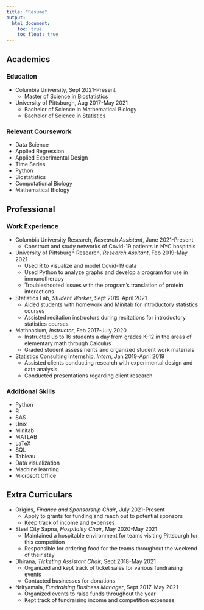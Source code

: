 ```yaml
---
title: "Resume"
output: 
  html_document:
    toc: true
    toc_float: true
---
```


## Academics

### Education

* Columbia University, Sept 2021-Present
  - Master of Science in Biostatistics
* University of Pittsburgh, Aug 2017-May 2021
  - Bachelor of Science in Mathematical Biology
  - Bachelor of Science in Statistics

### Relevant Coursework

* Data Science
* Applied Regression 
* Applied Experimental Design 
* Time Series 
* Python
* Biostatistics
* Computational Biology 
* Mathematical Biology

## Professional

### Work Experience

* Columbia University Research, *Research Assistant*, June 2021-Present
  - Construct and study networks of Covid-19 patients in NYC hospitals
* University of Pittsburgh Research, *Research Assitant*, Feb 2019-May 2021
  - Used R to visualize and model Covid-19 data
  - Used Python to analyze graphs and develop a program for use in immunotherapy 
  - Troubleshooted issues with the program’s translation of protein interactions 
* Statistics Lab, *Student Worker*, Sept 2019-April 2021
  - Aided students with homework and Minitab for introductory statistics courses
  - Assisted recitation instructors during recitations for introductory statistics courses
* Mathnasium, *Instructor*, Feb 2017-July 2020
  - Instructed up to 16 students a day from grades K-12 in the areas of elementary math through Calculus
  - Graded student assessments and organized student work materials
* Statistics Consulting Internship, *Intern*, Jan 2019-April 2019
  - Assisted clients conducting research with experimental design and data analysis
  - Conducted presentations regarding client research 

### Additional Skills

* Python
* R
* SAS
* Unix
* Minitab
* MATLAB
* LaTeX
* SQL
* Tableau
* Data visualization
* Machine learning
* Microsoft Office

## Extra Curriculars

* Origins, *Finance and Sponsorship Chair*, July 2021-Present
  - Apply to grants for funding and reach out to potential sponsors
  - Keep track of income and expenses

* Steel City Sapna, *Hospitality Chair*, May 2020-May 2021
  - Maintained a hospitable environment for teams visiting Pittsburgh for this competition
  - Responsible for ordering food for the teams throughout the weekend of their stay

* Dhirana, *Ticketing Assistant Chair*, Sept 2018-May 2021
  - Organized and kept track of ticket sales for various fundraising events
  - Contacted businesses for donations 

* Nrityamala, *Fundraising Business Manager*, Sept 2017-May 2021
  - Organized events to raise funds throughout the year
  - Kept track of fundraising income and competition expenses
